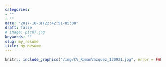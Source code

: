 ```yaml
---
categories:
- ""
- ""
date: "2017-10-31T22:42:51-05:00"
draft: false
# image: pic07.jpg
keywords: ""
slug: my_resume
title: My Resume
---
```


```r

knitr:: include_graphics("/img/CV_RomanVazquez_130921.jpg", error = FALSE)

```





